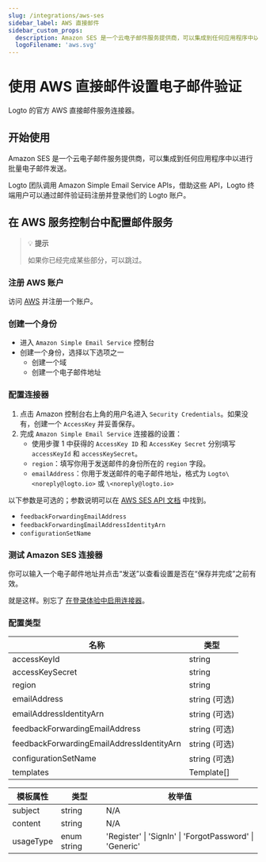 ```yaml
---
slug: /integrations/aws-ses
sidebar_label: AWS 直接邮件
sidebar_custom_props:
  description: Amazon SES 是一个云电子邮件服务提供商，可以集成到任何应用程序中以进行批量电子邮件发送。
  logoFilename: 'aws.svg'
---
```



# 使用 AWS 直接邮件设置电子邮件验证

Logto 的官方 AWS 直接邮件服务连接器。

<GuideTip />

## 开始使用

Amazon SES 是一个云电子邮件服务提供商，可以集成到任何应用程序中以进行批量电子邮件发送。

Logto 团队调用 Amazon Simple Email Service APIs，借助这些 API，Logto 终端用户可以通过邮件验证码注册并登录他们的 Logto 账户。

## 在 AWS 服务控制台中配置邮件服务

> 💡 **提示**
>
> 如果你已经完成某些部分，可以跳过。

### 注册 AWS 账户

访问 [AWS](https://aws.amazon.com/) 并注册一个账户。

### 创建一个身份

- 进入 `Amazon Simple Email Service` 控制台
- 创建一个身份，选择以下选项之一
  - 创建一个域
  - 创建一个电子邮件地址

### 配置连接器

1. 点击 Amazon 控制台右上角的用户名进入 `Security Credentials`。如果没有，创建一个 `AccessKey` 并妥善保存。
2. 完成 `Amazon Simple Email Service` 连接器的设置：
   - 使用步骤 1 中获得的 `AccessKey ID` 和 `AccessKey Secret` 分别填写 `accessKeyId` 和 `accessKeySecret`。
   - `region`：填写你用于发送邮件的身份所在的 `region` 字段。
   - `emailAddress`：你用于发送邮件的电子邮件地址，格式为 `Logto\<noreply@logto.io>` 或 `\<noreply@logto.io>`

以下参数是可选的；参数说明可以在 [AWS SES API 文档](https://docs.aws.amazon.com/ses/latest/APIReference-V2/API_SendEmail.html) 中找到。

- `feedbackForwardingEmailAddress`
- `feedbackForwardingEmailAddressIdentityArn`
- `configurationSetName`

### 测试 Amazon SES 连接器

你可以输入一个电子邮件地址并点击“发送”以查看设置是否在“保存并完成”之前有效。

就是这样。别忘了 [在登录体验中启用连接器](/connectors/email-connectors/#enable-email-sign-up-or-sign-in)。

### 配置类型

| 名称                                      | 类型          |
| ----------------------------------------- | ------------- |
| accessKeyId                               | string        |
| accessKeySecret                           | string        |
| region                                    | string        |
| emailAddress                              | string (可选) |
| emailAddressIdentityArn                   | string (可选) |
| feedbackForwardingEmailAddress            | string (可选) |
| feedbackForwardingEmailAddressIdentityArn | string (可选) |
| configurationSetName                      | string (可选) |
| templates                                 | Template[]    |

| 模板属性  | 类型        | 枚举值                                                  |
| --------- | ----------- | ------------------------------------------------------- |
| subject   | string      | N/A                                                     |
| content   | string      | N/A                                                     |
| usageType | enum string | 'Register' \| 'SignIn' \| 'ForgotPassword' \| 'Generic' |
